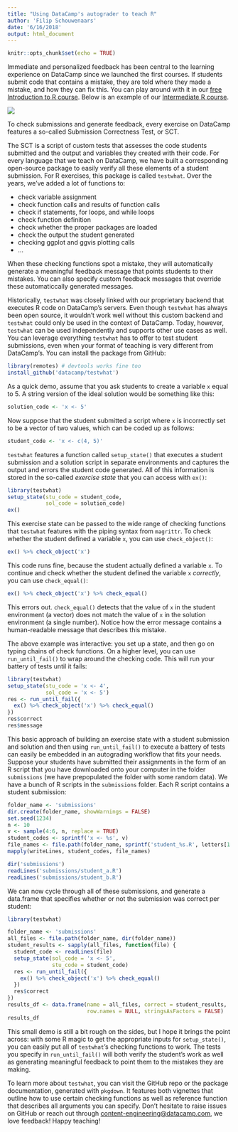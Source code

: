 ```yaml
---
title: "Using DataCamp's autograder to teach R"
author: 'Filip Schouwenaars'
date: '6/16/2018'
output: html_document
---
```


```r
knitr::opts_chunk$set(echo = TRUE)
```

Immediate and personalized feedback has been central to the learning experience on DataCamp since we launched the first courses. If students submit code that contains a mistake, they are told where they made a mistake, and how they can fix this. You can play around with it in our [free Introduction to R course](https://campus.datacamp.com/courses/free-introduction-to-r/chapter-1-intro-to-basics-1?ex=1). Below is an example of our [Intermediate R course](https://campus.datacamp.com/courses/intermediate-r).

![](use-testwhat-to-teach-r_screenshot.png)

To check submissions and generate feedback, every exercise on DataCamp features a so-called Submission Correctness Test, or SCT.

The SCT is a script of custom tests that assesses the code students submitted and the output and variables they created with their code. For every language that we teach on DataCamp, we have built a corresponding open-source package to easily verify all these elements of a student submission. For R exercises, this package is called `testwhat`. Over the years, we've added a lot of functions to:

- check variable assignment
- check function calls and results of function calls
- check if statements, for loops, and while loops
- check function definition
- check whether the proper packages are loaded
- check the output the student generated
- checking ggplot and ggvis plotting calls
- ...

When these checking functions spot a mistake, they will automatically generate a meaningful feedback message that points students to their mistakes. You can also specify custom feedback messages that override these automaticcally generated messages.

Historically, `testwhat` was closely linked with our proprietary backend that executes R code on DataCamp's servers. Even though `testwhat` has always been open source, it wouldn't work well without this custom backend and `testwhat` could only be used in the context of DataCamp. Today, however, `testwhat` can be used independently and supports other use cases as well. You can leverage everything `testwhat` has to offer to test student submissions, even when your format of teaching is very different from DataCamp's. You can install the package from GitHub:

```r
library(remotes) # devtools works fine too
install_github('datacamp/testwhat')
```

As a quick demo, assume that you ask students to create a variable `x` equal to 5. A string version of the ideal solution would be something like this:

```r
solution_code <- 'x <- 5'
```

Now suppose that the student submitted a script where `x` is incorrectly set to be a vector of two values, which can be coded up as follows:

```r
student_code <- 'x <- c(4, 5)'
```

`testwhat` features a function called `setup_state()` that executes a student submission and a solution script in separate environments and captures the output and errors the student code generated. All of this information is stored in the so-called _exercise state_ that you can access with `ex()`:

```r
library(testwhat)
setup_state(stu_code = student_code,
            sol_code = solution_code)
ex()
```

This exercise state can be passed to the wide range of checking functions that `testwhat` features with the piping syntax from `magrittr`. To check whether the student defined a variable `x`, you can use `check_object()`:

```r
ex() %>% check_object('x')
```

This code runs fine, because the student actually defined a variable `x`. To continue and check whether the student defined the variable `x` _correctly_, you can use `check_equal()`:

```r
ex() %>% check_object('x') %>% check_equal()
```

This errors out. `check_equal()` detects that the value of `x` in the student environment (a vector) does not match the value of `x` in the solution environment (a single number). Notice how the error message contains a human-readable message that describes this mistake.

The above example was interactive: you set up a state, and then go on typing chains of check functions. On a higher level, you can use `run_until_fail()` to wrap around the checking code. This will run your battery of tests until it fails:

```r
library(testwhat)
setup_state(stu_code = 'x <- 4',
            sol_code = 'x <- 5')
res <- run_until_fail({
  ex() %>% check_object('x') %>% check_equal()
})
res$correct
res$message
```

This basic approach of building an exercise state with a student submission and solution and then using `run_until_fail()` to execute a battery of tests can easily be embedded in an autograding workflow that fits your needs. Suppose your students have submitted their assignments in the form of an R script that you have downloaded onto your computer in the folder `submissions` (we have prepopulated the folder with some random data). We have a bunch of R scripts in the `submissions` folder. Each R script contains a student submission:

```r
folder_name <- 'submissions'
dir.create(folder_name, showWarnings = FALSE)
set.seed(1234)
n <- 10
v <- sample(4:6, n, replace = TRUE)
student_codes <- sprintf('x <- %s', v)
file_names <- file.path(folder_name, sprintf('student_%s.R', letters[1:n]))
mapply(writeLines, student_codes, file_names)
```

```r
dir('submissions')
readLines('submissions/student_a.R')
readLines('submissions/student_b.R')
```

We can now cycle through all of these submissions, and generate a data.frame that specifies whether or not the submission was correct per student:

```r
library(testwhat)

folder_name <- 'submissions'
all_files <- file.path(folder_name, dir(folder_name))
student_results <- sapply(all_files, function(file) {
  student_code <- readLines(file)
  setup_state(sol_code = 'x <- 5',
              stu_code = student_code)
  res <- run_until_fail({
    ex() %>% check_object('x') %>% check_equal()
  })
  res$correct
})
results_df <- data.frame(name = all_files, correct = student_results,
                         row.names = NULL, stringsAsFactors = FALSE)
results_df
```

This small demo is still a bit rough on the sides, but I hope it brings the point across: with some R magic to get the appropriate inputs for `setup_state()`, you can easily put all of `testwhat`'s checking functions to work. The tests you specify in `run_until_fail()` will both verify the student's work as well as generating meaningful feedback to point them to the mistakes they are making.

To learn more about `testwhat`, you can visit the GitHub repo or the package documentation, generated with `pkgdown`. It features both vignettes that outline how to use certain checking functions as well as reference function that describes all arguments you can specify. Don't hesitate to raise issues on GitHub or reach out through [content-engineering@datacamp.com](mailto:content-engineering@datacamp.com), we love feedback! Happy teaching!



